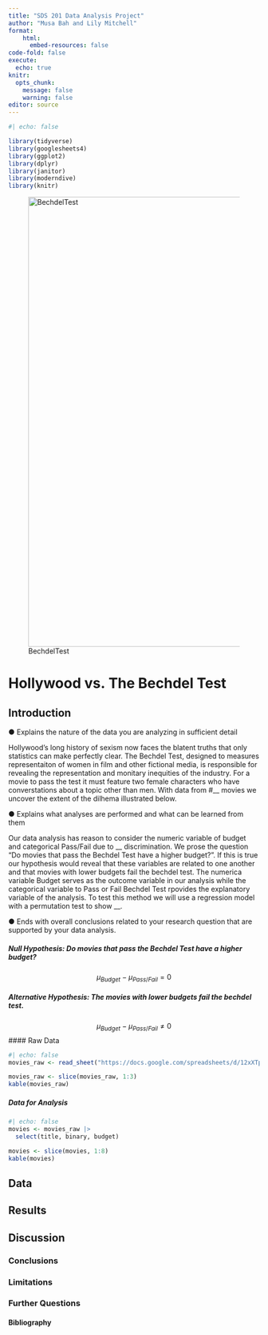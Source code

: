 ```yaml
---
title: "SDS 201 Data Analysis Project"
author: "Musa Bah and Lily Mitchell"
format: 
    html:
      embed-resources: false
code-fold: false
execute: 
  echo: true 
knitr: 
  opts_chunk: 
    message: false
    warning: false 
editor: source 
---
```


```r
#| echo: false

library(tidyverse)
library(googlesheets4)
library(ggplot2)
library(dplyr)
library(janitor)
library(moderndive)
library(knitr)
```

![BechdelTest](https://static1.colliderimages.com/wordpress/wp-content/uploads/2023/08/10-great-war-movies-that-passed-the-bechdel-test.jpg){width="900"}

# Hollywood vs. The Bechdel Test

## Introduction
● Explains the nature of the data you are analyzing in sufficient detail

Hollywood's long history of sexism now faces the blatent truths that
only statistics can make perfectly clear. The Bechdel Test, designed to
measures representaiton of women in film and other fictional media, is
responsible for revealing the representation and monitary inequities of
the industry. For a movie to pass the test it must feature two female
characters who have converstations about a topic other than men. With
data from #\_\_ movies we uncover the extent of the dilhema illustrated
below.

● Explains what analyses are performed and what can be learned from them

Our data analysis has reason to consider the numeric variable of budget
and categorical Pass/Fail due to \_\_ discrimination. We prose the
question "Do movies that pass the Bechdel Test have a higher budget?".
If this is true our hypothesis would reveal that these variables are
related to one another and that movies with lower budgets fail the
bechdel test. The numerica variable Budget serves as the outcome
variable in our analysis while the categorical variable to Pass or Fail
Bechdel Test rpovides the explanatory variable of the analysis. To test
this method we will use a regression model with a permutation test to
show \_\_.

● Ends with overall conclusions related to your research question that
are supported by your data analysis.

##### Null Hypothesis: Do movies that pass the Bechdel Test have a higher budget? 
$$
\mu_{Budget} - \mu_{Pass/Fail} = 0
$$

##### Alternative Hypothesis: The movies with lower budgets fail the bechdel test. 
$$
\mu_{Budget} - \mu_{Pass/Fail} \ne 0
$$
#### Raw Data
```r
#| echo: false 
movies_raw <- read_sheet("https://docs.google.com/spreadsheets/d/12xXTpjqwY35HV5WcAZtIGxnLc8xmBD0hQPVZKR5njcY/edit?gid=1554984819#gid=1554984819")

movies_raw <- slice(movies_raw, 1:3) 
kable(movies_raw) 
```
##### Data for Analysis 
```r
#| echo: false 
movies <- movies_raw |>
  select(title, binary, budget)

movies <- slice(movies, 1:8)
kable(movies)
```

## Data

## Results

## Discussion

### Conclusions

### Limitations

### Further Questions

#### Bibliography
